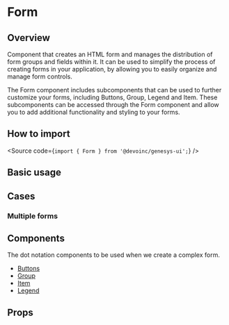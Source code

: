 

<Meta of={Stories} />

# Form

## Overview

Component that creates an HTML form and manages the distribution of form groups and fields within it.
It can be used to simplify the process of creating forms in your application, by allowing you to easily organize and manage form controls.

The Form component includes subcomponents that can be used to further customize your forms, including Buttons, Group, Legend and Item.
These subcomponents can be accessed through the Form component and allow you to add additional functionality and styling to your forms.

## How to import

<Source code={`import { Form } from '@devoinc/genesys-ui';`} />

## Basic usage

<Canvas of={Stories.Base} />

## Cases

### Multiple forms

<Canvas of={Stories.MultipleGroups} />

## Components

The dot notation components to be used when we create a complex form.

- [Buttons](?path=/story/components-core-form-form-subcomponents--docs#buttons)
- [Group](?path=/story/components-core-form-form-subcomponents--docs#group)
- [Item](?path=/story/components-core-form-form-subcomponents--docs#item)
- [Legend](?path=/story/components-core-form-form-subcomponents--docs#legend)

## Props

<ArgTypes of={Stories} />
